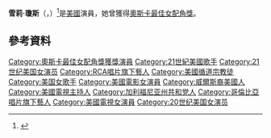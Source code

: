 '''雪莉·瓊斯'''（{{lang-en|Shirley Jones}}，{{bd|1934年|3月31日}}）<ref>{{cite news|first=Christina|last = Ianzito|title=Happy March Birthday to...|date=March 2014|publisher=AARP|url=http://www.aarp.org/about-aarp/info-05-2010/aarp_web_site_copyright_information.html|work=AARP The Magazine|accessdate=2014-03-06}}</ref>是[[美國|美國]]演員，她曾獲得[[奧斯卡最佳女配角獎|奧斯卡最佳女配角獎]]。

== 參考資料 ==
{{reflist}}

{{奧斯卡最佳女配角獎 (1941–1960)}}

{{Authority control}}
{{DEFAULTSORT: Jones, Shirley}}
[[Category:奧斯卡最佳女配角獎獲獎演員|Category:奧斯卡最佳女配角獎獲獎演員]]
[[Category:21世紀美國歌手|Category:21世紀美國歌手]]
[[Category:21世纪美国女演员|Category:21世纪美国女演员]]
[[Category:RCA唱片旗下藝人|Category:RCA唱片旗下藝人]]
[[Category:美國循道宗教徒|Category:美國循道宗教徒]]
[[Category:美国女歌手|Category:美国女歌手]]
[[Category:美國電影女演員|Category:美國電影女演員]]
[[Category:威爾斯裔美國人|Category:威爾斯裔美國人]]
[[Category:美國電視主持人|Category:美國電視主持人]]
[[Category:加利福尼亚州共和党人|Category:加利福尼亚州共和党人]]
[[Category:哥倫比亞唱片旗下藝人|Category:哥倫比亞唱片旗下藝人]]
[[Category:美國電視女演員|Category:美國電視女演員]]
[[Category:20世纪美国女演员|Category:20世纪美国女演员]]